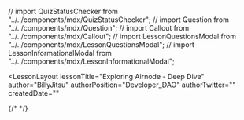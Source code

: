 // import QuizStatusChecker from "../../components/mdx/QuizStatusChecker";
// import Question from "../../components/mdx/Question";
// import Callout from "../../components/mdx/Callout";
// import LessonQuestionsModal from "../../components/mdx/LessonQuestionsModal";
// import LessonInformationalModal from "../../components/mdx/LessonInformationalModal";

<LessonLayout
   lessonTitle="Exploring Airnode - Deep Dive" 
   author="BillyJitsu"
   authorPosition="Developer_DAO"
   authorTwitter=""
   createdDate=""
>

{/* <QuizStatusChecker quiz="" /> */}

</LessonLayout>
